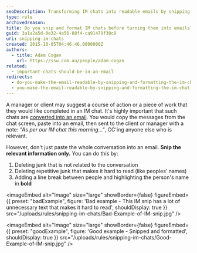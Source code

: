 ```yaml
---
seoDescription: Transforming IM chats into readable emails by snipping and formatting relevant information to keep it concise and easy to understand.
type: rule
archivedreason:
title: Do you snip and format IM chats before turning them into emails?
guid: 3a1a2a5d-0e32-4a56-88f4-ca91479f30c9
uri: snipping-im-chats
created: 2015-10-05T04:46:46.0000000Z
authors:
  - title: Adam Cogan
    url: https://ssw.com.au/people/adam-cogan
related:
  - important-chats-should-be-in-an-email
redirects:
  - do-you-make-the-email-readable-by-snipping-and-formatting-the-im-chat
  - you-make-the-email-readable-by-snipping-and-formatting-the-im-chat
---
```


A manager or client may suggest a course of action or a piece of work that they would like completed in an IM chat. It's highly important that such chats are [converted into an email](/important-chats-should-be-in-an-email). You would copy the messages from the chat screen, paste into an email, then sent to the client or manager with a note: _"As per our IM chat this morning..."_, CC'ing anyone else who is relevant.

However, don't just paste the whole conversation into an email. **Snip the relevant information only.** You can do this by:
1. Deleting junk that is not related to the conversation
2. Deleting repetitive junk that makes it hard to read (like peoples’ names)
3. Adding a line break between people and highlighting the person's name in **bold**

<imageEmbed
  alt="Image"
  size="large"
  showBorder={false}
  figureEmbed={{
    preset: "badExample",
    figure: 'Bad example - This IM snip has a lot of unnecessary text that makes it hard to read',
    shouldDisplay: true
  }}
  src="/uploads/rules/snipping-im-chats/Bad-Example-of-IM-snip.jpg"
/>

<imageEmbed
  alt="Image"
  size="large"
  showBorder={false}
  figureEmbed={{
    preset: "goodExample",
    figure: 'Good example - Snipped and formatted',
    shouldDisplay: true
  }}
  src="/uploads/rules/snipping-im-chats/Good-Example-of-IM-snip.jpg"
/>